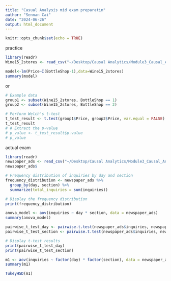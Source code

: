 ```yaml
---
title: "Casual Analysis mid exam preparatin"
author: "Sennan Cai"
date: "2024-06-26"
output: html_document
---
```


```r
knitr::opts_chunk$set(echo = TRUE)
```

practice

```r
library(readr)
Wine15_2stores <- read_csv("~/Desktop/Causal Analytics/Module3_Causal_Analytics/mid term/Wine15_2stores.csv")
```
```r
model<-lm(Price~I(BottleShop-1),data=Wine15_2stores)
summary(model)
```
or

```r
# Example data
group1 <- subset(Wine15_2stores, BottleShop == 1)
group2 <- subset(Wine15_2stores, BottleShop == 2)

# Perform Welch's t-test
t_test_result <- t.test(group1$Price, group2$Price, var.equal = FALSE)
t_test_result
# # Extract the p-value
# p_value <- t_test_result$p.value
# p_value
```





actual exam

```r
library(readr)
newspaper_ads <- read_csv("~/Desktop/Causal Analytics/Module3_Causal_Analytics/mid term/newspaper_ads.csv")
newspaper_ads$
```

```r
# Frequency distribution of inquiries by day and section
frequency_distribution <- newspaper_ads %>%
  group_by(day, section) %>%
  summarize(total_inquiries = sum(inquiries))

# Display the frequency distribution
print(frequency_distribution)

```

```r
anova_model <- aov(inquiries ~ day * section, data = newspaper_ads)
summary(anova_model)
```


```r
pairwise_t_test_day <- pairwise.t.test(newspaper_ads$inquiries, newspaper_ads$day, p.adjust.method = "bonferroni")
pairwise_t_test_section <- pairwise.t.test(newspaper_ads$inquiries, newspaper_ads$section, p.adjust.method = "bonferroni")

# Display t-test results
print(pairwise_t_test_day)
print(pairwise_t_test_section)
```

```r
m1 <- aov(inquiries ~ factor(day) * factor(section), data = newspaper_ads)
summary(m1)

TukeyHSD(m1)
```

